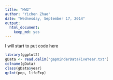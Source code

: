 ```yaml
---
title: "HW2"
author: "Yichen Zhao"
date: "Wednesday, September 17, 2014"
output:
  html_document:
    keep_md: yes
---
```


I will start to put code here 

```r
library(ggplot2)
gData <- read.delim("gapminderDataFiveYear.txt")
colname(gData)
class(gData$year)
qplot(pop, lifeExp)
```

